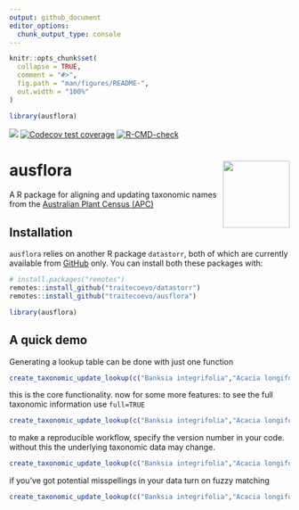 ```yaml
---
output: github_document
editor_options: 
  chunk_output_type: console
---
```


<!-- README.md is generated from README.Rmd. Please edit that file -->

```r
knitr::opts_chunk$set(
  collapse = TRUE,
  comment = "#>",
  fig.path = "man/figures/README-",
  out.width = "100%"
)

library(ausflora)
```

<!-- badges: start -->
[![](https://img.shields.io/badge/lifecycle-experimental-orange.svg)](https://lifecycle.r-lib.org/articles/stages.html#experimental)
[![Codecov test coverage](https://codecov.io/gh/traitecoevo/ausflora/branch/master/graph/badge.svg)](https://app.codecov.io/gh/traitecoevo/ausflora?branch=master)
[![R-CMD-check](https://github.com/traitecoevo/ausflora/actions/workflows/R-CMD-check.yaml/badge.svg)](https://github.com/traitecoevo/ausflora/actions/workflows/R-CMD-check.yaml)
<!-- badges: end -->

# ausflora <img src="inst/figures/ausflora_hex2.png" align="right" width="120"/>

A  R package for aligning and updating taxonomic names from the [Australian Plant Census (APC)](https://biodiversity.org.au/nsl/services/search/taxonomy)

## Installation 

`ausflora` relies on another R package `datastorr`, both of which are currently available from  [GitHub](https://github.com/traitecoevo/ausflora) only. You can install both these packages with:

```r
# install.packages("remotes")
remotes::install_github("traitecoevo/datastorr")
remotes::install_github("traitecoevo/ausflora")

library(ausflora)
```

## A quick demo

Generating a lookup table can be done with just one function

```r
create_taxonomic_update_lookup(c("Banksia integrifolia","Acacia longifolia","Commersonia rosea"),full=FALSE)
```

this is the core functionality.  now for some more features: to see the full taxonomic information use `full=TRUE`

```r
create_taxonomic_update_lookup(c("Banksia integrifolia","Acacia longifolia","Commersonia rosea"),full=TRUE)
```

to make a reproducible workflow, specify the version number in your code. without this the underlying taxonomic data may change.  

```r
create_taxonomic_update_lookup(c("Banksia integrifolia","Acacia longifolia","Commersonia rosea"), version_number="0.0.2.9000")
```

if you've got potential misspellings in your data turn on fuzzy matching

```r
create_taxonomic_update_lookup(c("Banksia integrifolia","Acacia longifolia","Commersonia rosea","Baksia integrifolia"), fuzzy_matching=TRUE)
```


